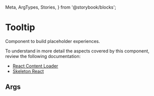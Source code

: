   Meta,
  ArgTypes,
  Stories,
} from '@storybook/blocks';


# Tooltip

Component to build placeholder experiences.

To understand in more detail the aspects covered by this component, review the following documentation:

+ [React Content Loader](https://github.com/danilowoz/react-content-loader)
+ [Skeleton React](https://skeletonreact.com/)

## Args
<Meta of={DSkeletonStories} />

<ArgTypes of={DSkeletonStories} />

<Stories />

